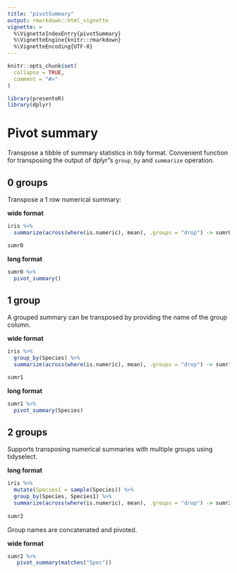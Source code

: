 ```yaml
---
title: "pivotSummary"
output: rmarkdown::html_vignette
vignette: >
  %\VignetteIndexEntry{pivotSummary}
  %\VignetteEngine{knitr::rmarkdown}
  %\VignetteEncoding{UTF-8}
---
```


```r
knitr::opts_chunk$set(
  collapse = TRUE,
  comment = "#>"
)
```

```r
library(presenteR)
library(dplyr)
```

# Pivot summary

Transpose a tibble of summary statistics in tidy format. Convenient function for transposing the output of dplyr"s `group_by` and `summarize` operation.

## 0 groups

Transpose a 1 row numerical summary:

**wide format**

```r
iris %>% 
  summarize(across(where(is.numeric), mean), .groups = "drop") -> sumr0

sumr0
```

**long format**

```r

sumr0 %>% 
  pivot_summary()

```

## 1 group

A grouped summary can be transposed by providing the name of the group column.

**wide format**

```r
iris %>% 
  group_by(Species) %>% 
  summarize(across(where(is.numeric), mean), .groups = "drop") -> sumr1

sumr1
```
**long format**

```r

sumr1 %>% 
  pivot_summary(Species)
```


## 2 groups

Supports transposing numerical summaries with multiple groups using tidyselect. 

**long format**


```r

iris %>%
  mutate(Species1 = sample(Species)) %>%
  group_by(Species, Species1) %>% 
  summarize(across(where(is.numeric), mean), .groups = "drop") -> sumr2
 
sumr2
```


Group names are concatenated and pivoted.

**wide format**

```r
sumr2 %>% 
   pivot_summary(matches("Spec")) 
```


